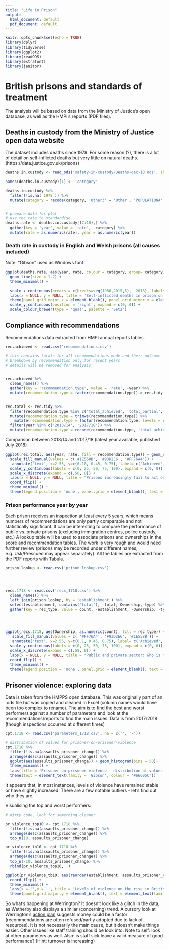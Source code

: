 ```yaml
---
title: "Life in Prison"
output:
  html_document: default
  pdf_document: default
---
```


```r
knitr::opts_chunk$set(echo = TRUE)
library(dplyr)
library(tidyverse)
library(ggplot2)
library(readODS)
library(extrafont)
library(janitor)
```

<h1>British prisons and standards of treatment</h1>
The analysis will be based on data from the Ministry of Justice's open database, as well as the HMPI's reports (PDF files).

<h2>Deaths in custody from the Ministry of Justice open data website</h2>

The dataset includes deaths since 1978. For some reason (?), there is a lot of detail on self-inflicted deaths but very little on natural deaths.
(https://data.justice.gov.uk/prisons)

```r
deaths.in.custody <- read_ods('safety-in-custody-Deaths-dec-18.ods', sheet = '1_1_Deaths_by_calendar_year', skip = 3)

names(deaths.in.custody)[1] <- 'category'

deaths.in.custody %>%
  filter(!is.na(`1978`)) %>%
  mutate(category = recode(category, 'Other3' = 'Other', 'POPULATION4' = 'Population')) -> deaths.in.custody


# prepare data for plot
# use the rate to standardise
deaths.rate <- deaths.in.custody[(7:10),] %>%
  gather(key = 'year', value = 'rate', -category) %>%
  mutate(rate = as.numeric(rate), year = as.numeric(year)) 
```


<h3>Death rate in custody in English and Welsh prisons (all causes included)</h3>
Note: "Gibson" used as Windows font

```r
ggplot(deaths.rate, aes(year, rate, colour = category, group= category)) +
  geom_line(size = 1.2) +
  theme_minimal() +
    
  scale_x_continuous(breaks = c(breaks=seq(1980,2015,5),  2018), labels = c('1980', '85', '90', '95', '2000', '05', '10', '15', '18'), limits = c(NA, 2018)) +
  labs(x = NULL, y = NULL, title = 'Self-inflicted deaths in prison on the rise in England and Wales', subtitle = 'Deaths/1,000 prisoners', caption = 'Data: Ministry of Justice') +
  theme(panel.grid.major.x = element_blank(), panel.grid.minor.x = element_blank(), legend.position = 'top', axis.ticks.x = element_line(colour = '#CCCCCC'), axis.line.x = element_line(colour = '#e6d9ce', size = .8), panel.grid.major.y = element_line(colour= '#e6d9ce'), panel.grid.minor.y = element_blank(), axis.text = element_text(colour = '#66605C'), text = element_text(family = 'Gibson', colour = '#66605C'), legend.title = element_blank(), legend.margin=margin(t = 3, unit='pt'), legend.spacing.x = unit(10, 'pt'), plot.caption = element_text(margin = margin(t = 15, unit = 'pt'))) +
  scale_y_continuous(position = 'right', expand = c(0, 0)) +
  scale_colour_brewer(type = 'qual', palette = 'Set2')
```

<h2>Compliance with recommendations</h2>
Recommendations data extracted from HMPI annual reports tables.
```r
rec.achieved <- read.csv('recommendations.csv')

# this contains totals for all recommendations made and their outcome
# breakdown by recommendation only for recent years
# details will be removed for analysis


rec.achieved %>%
  clean_names() %>%
  gather(key = 'recommendation.type', value = 'rate', -year) %>%
  mutate(recommendation.type = factor(recommendation.type))-> rec.tidy


rec.total <- rec.tidy %>%
  filter(recommendation.type %in% c('total_achieved', 'total_partial', 'total_not')) %>%
  mutate(recommendation.type = trimws(recommendation.type)) %>%
    mutate(recommendation.type = factor(recommendation.type, levels = c('total_achieved', 'total_partial', 'total_not'), ordered = TRUE)) %>%
  filter(year %in% c('2013/14', '2017/18')) %>%
  mutate(recommendation.type = recode(recommendation.type, 'total_achieved' = 'Achieved', 'total_partial' = 'Partially achieved', 'total_not' = 'Not achieved' ))
```


Comparison between 2013/14 and 2017/18 (latest year available, published July 2018)
```r
ggplot(rec.total, aes(year, rate, fill = recommendation.type)) + geom_col(position = position_fill(reverse = TRUE)) +
  scale_fill_manual(values = c('#1E558B', '#93D2E6', '#FF76A4')) +
   annotate("text", x=2.55, y=c(0.18, 0.45, 0.75), label= c('Achieved', 'Partially achieved',"Not achieved"), family = 'Gibson', colour = '#66605C') +
  scale_y_continuous(labels = c(0, 25, 50, 75, 100), expand = c(0, 0)) +
  scale_x_discrete(expand = c(.58, 0)) +
  labs(x = NULL, y = NULL, title = "Prisons increasingly fail to act on authority's recommendations", subtitle = '% of total', caption = 'Data: HMPI annual reports.\nThe count excludes recommendations that are no longer relevant.') +
  coord_flip() +
  theme_minimal() +
  theme(legend.position = 'none', panel.grid = element_blank(), text = element_text(family = 'Gibson', colour = '#66605C'), axis.ticks.x = element_line(colour= '#e6d9ce'), axis.line.y = element_line(colour = '#e6d9ce'), plot.margin = margin(t = 10, r = 10, b = 10, l = 10, unit = 'pt'), plot.subtitle = element_text(margin = margin(t = 0, r = 0, b = 20, l = 0)), plot.caption = element_text(margin = margin(t = 15, unit = 'pt')))
```



<h3>Prison performance year by year</h3>
Each prison receives an inspection at least every 5 years, which means numbers of recommendations are only partly comparable and not statistically significant.
It can be interesting to compare the performance of public vs. private prisons (excluding immigration centres, police custody, etc.)
A lookup table will be used to associate prisons and ownerships in the score and recommendation tables. The work is very rough and would need further review (prisons may be recorded under different names; e.g. Usk/Prescoed may appear separately).
All the tables are extracted from the PDF reports with Tabula.
```r

prison.lookup <- read.csv('prison_lookup.csv')




recs.1718 <- read.csv('recs_1718.csv') %>%
  clean_names() %>%
  left_join(prison.lookup, by = 'establishment') %>%
  select(establishment, contains('total'), -total, Ownership, type) %>%
  gather(key = rec_type, value = count, -establishment, -Ownership, -type)




ggplot(recs.1718, aes(Ownership, as.numeric(count), fill = rec_type)) + geom_col(position = 'fill') +
   scale_fill_manual(values = c( '#FF76A4', '#93D2E6', '#1E558B')) +
   annotate("text", x=2.55, y=c(0.1, 0.45, 0.75), label= c('Achieved', 'Partially achieved',"Not achieved"), family = 'Gibson', colour = '#66605C') +
  scale_y_continuous(labels = c(0, 25, 50, 75, 100), expand = c(0, 0)) +
  scale_x_discrete(expand = c(.58, 0)) +
  labs(x = NULL, y = NULL, title = "Public and private sector: who is more compliant?", subtitle = '% of total', caption = 'Data: HMPI 2017-18 report.\nThe count excludes recommendations that are no longer relevant.\nN: 14 (Private), 37 (Public)') +
  coord_flip() +
  theme_minimal() +
  theme(legend.position = 'none', panel.grid = element_blank(), text = element_text(family = 'Gibson', colour = '#66605C'), axis.ticks.x = element_line(colour= '#e6d9ce'), axis.line.y = element_line(colour = '#e6d9ce'), plot.margin = margin(t = 10, r = 10, b = 10, l = 10, unit = 'pt'), plot.subtitle = element_text(margin = margin(t = 0, r = 0, b = 20, l = 0)), plot.caption = element_text(margin = margin(t = 15, unit = 'pt')))

```


<h2>Prisoner violence: exploring data</h2>
Data is taken from the HMPPS open database. This was originally part of an .ods file but was copied and cleaned in Excel (column names would have been too complex to rename). The aim is to find the best and worst performers against a number of parameters and look at the recommendations/reports to find the main issues.
Data is from 2017/2018 (though inspections occurred at different times)
```r
cpt.1718 <- read.csv('parameters_1718.csv', na = c('', '-'))

# distribution of values for prisoner-on-prisoner-violence
cpt.1718 %>%
  filter(!is.na(assaults_prisoner_change)) %>%
  arrange(desc(assaults_prisoner_change)) %>%
  ggplot(aes(assaults_prisoner_change)) + geom_histogram(bins = 50)+
  theme_minimal() +
  labs(title = 'Prisoner on prisoner violence - distribution of values', subtitle = 'Rate/1,000 prisoners', x = '', y = 'Rate') +
  theme(text = element_text(family = 'Gibson', colour = '#66605C'))
```
It appears that, in most instances, levels of violence have remained stable or have slightly increased. There are a few notable outliers - let's find out who they are.

Visualising the top and worst performers:
```r

# dirty code, look for something cleaner

pr_violence_top10 <- cpt.1718 %>%
  filter(!is.na(assaults_prisoner_change)) %>%
  arrange(desc(assaults_prisoner_change)) %>%
  top_n(10, assaults_prisoner_change)

pr_violence_tb10 <- cpt.1718 %>%
  filter(!is.na(assaults_prisoner_change)) %>%
  arrange(desc(assaults_prisoner_change)) %>%
  top_n(-10, assaults_prisoner_change) %>%
  rbind(pr_violence_top10, .)

ggplot(pr_violence_tb10, aes(reorder(establishment, assaults_prisoner_change), assaults_prisoner_change)) + geom_col(fill = '#1E558B') +
  coord_flip() +
  theme_minimal() +
  labs(x = '',y = '', title = 'Levels of violence on the rise in British prisons', subtitle = '% change on violence rate/1,000 prisoners', caption = 'Data: HMPP Database. Change from 2016/17 to 2017/18.\nOnly the prisons with the highest % increases and decreases are included in the chart.') +
  theme(panel.grid.major.y = element_blank(), text = element_text(family = 'Gibson', colour = '#66605C'), axis.ticks.x = element_line(colour= '#e6d9ce'), axis.line.y = element_line(colour = '#e6d9ce'), plot.margin = margin(t = 10, r = 10, b = 10, l = 10, unit = 'pt'), plot.subtitle = element_text(margin = margin(t = 0, r = 0, b = 20, l = 0)), plot.caption = element_text(margin = margin(t = 15, unit = 'pt')))
```

So what's happening at Werrington? It doesn't look like a glitch in the data, as Wetherby also displays a similar (concerning) trend. A cursory look at Werrington's <a href='https://www.justice.gov.uk/downloads/contacts/hmps/prison-finder/hmyoi-werrington-action-plan.pdf' target = '_blank'>action plan</a> suggests money could be a factor (recommendations are often refused/partly adopted due to lack of resources). It is not necessarily the main cause, but it doesn't make things easier. Other issues like staff training should be look into.
Note to self: look at other parameters as well.
Also: is staff sick leave a valid measure of good performance? (Hint: turnover is increasing)
